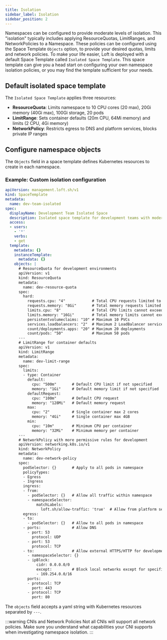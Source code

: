 ```yaml
---
title: Isolation
sidebar_label: Isolation
sidebar_position: 2
---
```


Namespaces can be configured to provide moderate levels of isolation. This "isolation"
typically includes applying ResourceQuotas, LimitRanges, and NetworkPolicies to a Namespace. These
policies can be configured using the Space Template `Objects` option, to provide your desired quotas,
limits and network policies. To make your life easier, Loft is deployed with a default Space
Template called `Isolated Space Template`. This space template can give you a head start on
configuring your own namespace isolation policies, or you may find the template sufficient for your
needs.

## Default isolated space template

The `Isolated Space Template` applies three resources:

- **ResourceQuota**: Limits namespace to 10 CPU cores (20 max), 20Gi memory (40Gi max), 100Gi storage, 20 pods
- **LimitRange**: Sets container defaults (20m CPU, 64Mi memory) and limits (2 CPU, 4Gi memory)
- **NetworkPolicy**: Restricts egress to DNS and platform services, blocks private IP ranges

## Configure namespace objects

The `Objects` field in a space template defines Kubernetes resources to create in each namespace.

### Example: Custom isolation configuration

```yaml
apiVersion: management.loft.sh/v1
kind: SpaceTemplate
metadata:
  name: dev-team-isolated
spec:
  displayName: Development Team Isolated Space
  description: Isolated space template for development teams with moderate resource limits
  access:
  - users:
    - '*'
    verbs:
    - get
  template:
    metadata: {}
    instanceTemplate:
      metadata: {}
    objects: |
      # ResourceQuota for development environments
      apiVersion: v1
      kind: ResourceQuota
      metadata:
        name: dev-resource-quota
      spec:
        hard:
          requests.cpu: "4"            # Total CPU requests limited to 4 cores
          requests.memory: "8Gi"       # Total memory requests limited to 8GB
          limits.cpu: "8"              # Total CPU limits cannot exceed 8 cores
          limits.memory: "16Gi"        # Total memory limits cannot exceed 16GB
          persistentvolumeclaims: "10" # Maximum 10 PVCs
          services.loadbalancers: "2"  # Maximum 2 LoadBalancer services
          count/deployments.apps: "20" # Maximum 20 deployments
          count/pods: "50"             # Maximum 50 pods
      ---
      # LimitRange for container defaults
      apiVersion: v1
      kind: LimitRange
      metadata:
        name: dev-limit-range
      spec:
        limits:
        - type: Container
          default:
            cpu: "500m"       # Default CPU limit if not specified
            memory: "1Gi"     # Default memory limit if not specified
          defaultRequest:
            cpu: "100m"       # Default CPU request
            memory: "128Mi"   # Default memory request
          max:
            cpu: "2"          # Single container max 2 cores
            memory: "4Gi"     # Single container max 4GB
          min:
            cpu: "10m"        # Minimum CPU per container
            memory: "32Mi"    # Minimum memory per container
      ---
      # NetworkPolicy with more permissive rules for development
      apiVersion: networking.k8s.io/v1
      kind: NetworkPolicy
      metadata:
        name: dev-network-policy
      spec:
        podSelector: {}       # Apply to all pods in namespace
        policyTypes:
        - Egress
        - Ingress
        ingress:
        - from:
          - podSelector: {}   # Allow all traffic within namespace
          - namespaceSelector:
              matchLabels:
                loft.sh/allow-traffic: 'true'  # Allow from platform services
        egress:
        - to:
          - podSelector: {}   # Allow to all pods in namespace
        - ports:              # Allow DNS
          - port: 53
            protocol: UDP
          - port: 53
            protocol: TCP
        - to:                 # Allow external HTTPS/HTTP for development
          - namespaceSelector: {}
          - ipBlock:
              cidr: 0.0.0.0/0
              except:         # Block local networks except for specific needs
              - 169.254.0.0/16
          ports:
          - protocol: TCP
            port: 443
          - protocol: TCP
            port: 80
```

The `objects` field accepts a yaml string with Kubernetes resources separated by `---`.

:::warning CNIs and Network Policies
Not all CNIs will support all network policies. Make sure you understand what capabilities your
CNI supports when investigating namespace isolation.
:::
